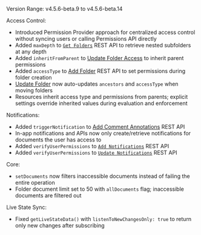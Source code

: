 Version Range: v4.5.6-beta.9 to v4.5.6-beta.14

Access Control:
- Introduced Permission Provider approach for centralized access control without syncing users or calling Permissions API directly
- Added `maxDepth` to [`Get Folders`](/api-reference/rest-apis/v2/folders/get-folders) REST API to retrieve nested subfolders at any depth
- Added `inheritFromParent` to [Update Folder Access](/api-reference/rest-apis/v2/folders/update-folder-access) to inherit parent permissions
- Added `accessType` to [Add Folder](/api-reference/rest-apis/v2/folders/add-folder) REST API to set permissions during folder creation
- [Update Folder](/api-reference/rest-apis/v2/folders/update-folder) now auto-updates `ancestors` and `accessType` when moving folders
- Resources inherit access type and permissions from parents; explicit settings override inherited values during evaluation and enforcement

Notifications:
- Added `triggerNotification` to [Add Comment Annotations](/api-reference/rest-apis/v2/comments-feature/comment-annotations/add-comment-annotations) REST API
- In-app notifications and APIs now only create/retrieve notifications for documents the user has access to
- Added `verifyUserPermissions` to [`Add Notifications`](/api-reference/rest-apis/v2/notifications/add-notifications) REST API
- Added `verifyUserPermissions` to [`Update Notifications`](/api-reference/rest-apis/v2/notifications/update-notifications) REST API

Core:
- `setDocuments` now filters inaccessible documents instead of failing the entire operation
- Folder document limit set to 50 with `allDocuments` flag; inaccessible documents are filtered out

Live State Sync:
- Fixed `getLiveStateData()` with `listenToNewChangesOnly: true` to return only new changes after subscribing
